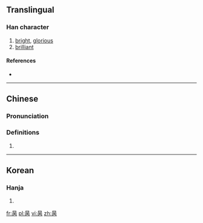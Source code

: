 ==Translingual==

===Han character===
{{Han char|rn=72|rad=日|as=05|sn=9|four=60227|canj=AMOB|ids=⿱日丙}}

# [[bright]], [[glorious]]
# [[brilliant]]

====References====
* {{Han ref|kx=0494.180|dkj=13836|hdz=21499.040|uh=663A|ud=26170|bh=CEF4|bd=52980}}

----

==Chinese==
{{zh-forms}}

===Pronunciation===
{{zh-pron
|m=bǐng
|c=bing2
|mc=
|oc=y
|ma=
|cat=a
}}

===Definitions===
# {{rfdef|lang=zh}}

----

==Korean==

===Hanja===
{{ko-hanja|hangeul=병|eumhun=|rv=byeong|mr=pyŏng|y=pyeng}}

# {{defn|lang=ko|sort=日05}}

[[fr:昺]]
[[pl:昺]]
[[vi:昺]]
[[zh:昺]]
